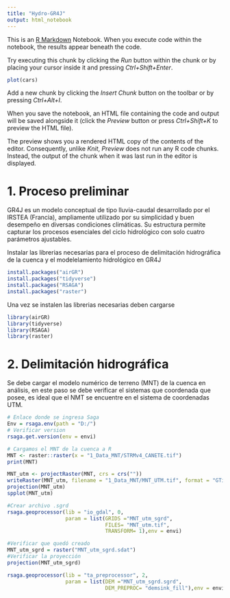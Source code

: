 ```yaml
---
title: "Hydro-GR4J"
output: html_notebook
---
```


This is an [R Markdown](http://rmarkdown.rstudio.com) Notebook. When you execute code within the notebook, the results appear beneath the code.

Try executing this chunk by clicking the *Run* button within the chunk or by placing your cursor inside it and pressing *Ctrl+Shift+Enter*.

```r
plot(cars)
```

Add a new chunk by clicking the *Insert Chunk* button on the toolbar or by pressing *Ctrl+Alt+I*.

When you save the notebook, an HTML file containing the code and output will be saved alongside it (click the *Preview* button or press *Ctrl+Shift+K* to preview the HTML file).

The preview shows you a rendered HTML copy of the contents of the editor. Consequently, unlike *Knit*, *Preview* does not run any R code chunks. Instead, the output of the chunk when it was last run in the editor is displayed.

# 1. Proceso preliminar

GR4J es un modelo conceptual de tipo lluvia-caudal desarrollado por el IRSTEA (Francia), ampliamente utilizado por su simplicidad y buen desempeño en diversas condiciones climáticas. Su estructura permite capturar los procesos esenciales del ciclo hidrológico con solo cuatro parámetros ajustables.

Instalar las librerias necesarias para el proceso de delimitación hidrográfica de la cuenca y el modelelamiento hidrológico en GR4J

```r
install.packages("airGR")
install.packages("tidyverse")
install.packages("RSAGA")
install.packages("raster")
```

Una vez se instalen las librerias necesarias deben cargarse

```r
library(airGR)
library(tidyverse)
library(RSAGA)
library(raster)
```

# 2. Delimitación hidrográfica
Se debe cargar el modelo numérico de terreno (MNT) de la cuenca en análisis, en este paso se debe verificar el sistemas que coordenada que posee, es ideal que el NMT se encuentre en el sistema de coordenadas UTM.

```r
# Enlace donde se ingresa Saga
Env = rsaga.env(path = "D:/")
# Verificar version
rsaga.get.version(env = envi)
```

```r
# Cargamos el MNT de la cuenca a R
MNT <- raster::raster(x = "1_Data_MNT/STRMv4_CANETE.tif")
print(MNT)
```

```r
MNT_utm <- projectRaster(MNT, crs = crs(""))
writeRaster(MNT_utm, filename = "1_Data_MNT/MNT_UTM.tif", format = "GTiff" , overwrite = TRUE)
projection(MNT_utm)
spplot(MNT_utm)
```

```r
#Crear archivo .sgrd
rsaga.geoprocessor(lib = "io_gdal", 0,
                   param = list(GRIDS ="MNT_utm_sgrd",
                                FILES= "MNT_utm.tif",
                                TRANSFORM= 1),env = envi)

#Verificar que quedó creado
MNT_utm_sgrd = raster("MNT_utm_sgrd.sdat")
#Verificar la proyección
projection(MNT_utm_sgrd)
```

```r
rsaga.geoprocessor(lib = "ta_preprocessor", 2,
                   param = list(DEM ="MNT_utm_sgrd.sgrd",
                                DEM_PREPROC= "demsink_fill"),env = envi)
```








